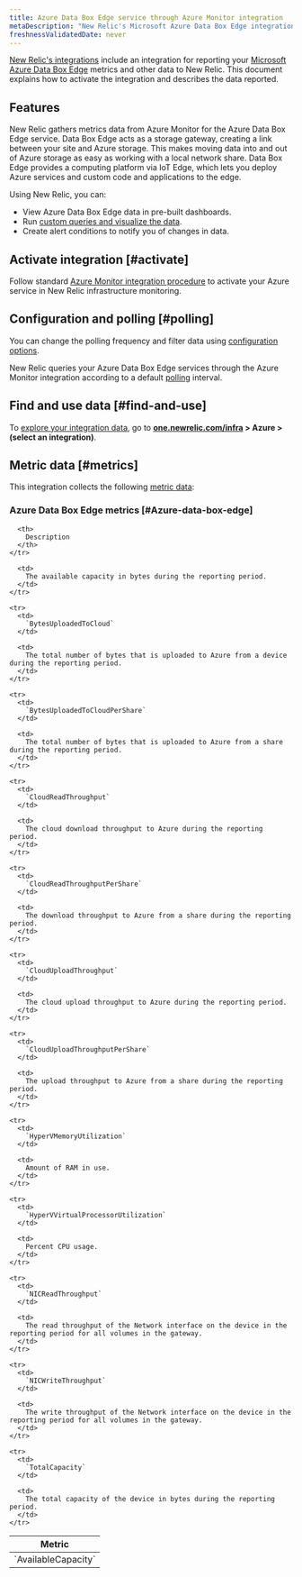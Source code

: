 ```yaml
---
title: Azure Data Box Edge service through Azure Monitor integration
metaDescription: "New Relic's Microsoft Azure Data Box Edge integration: what data it reports and how to enable it."
freshnessValidatedDate: never
---
```


[New Relic's integrations](/docs/infrastructure/integrations-getting-started/getting-started/introduction-infrastructure-integrations) include an integration for reporting your [Microsoft Azure Data Box Edge](https://azure.microsoft.com/en-us/updates/announcing-azure-data-box-edge/) metrics and other data to New Relic. This document explains how to activate the integration and describes the data reported.

## Features

New Relic gathers metrics data from Azure Monitor for the Azure Data Box Edge service. Data Box Edge acts as a storage gateway, creating a link between your site and Azure storage. This makes moving data into and out of Azure storage as easy as working with a local network share. Data Box Edge provides a computing platform via IoT Edge, which lets you deploy Azure services and custom code and applications to the edge.

Using New Relic, you can:

* View Azure Data Box Edge data in pre-built dashboards.
* Run [custom queries and visualize the data](/docs/infrastructure/integrations-getting-started/getting-started/use-integration-data-new-relic-insights).
* Create alert conditions to notify you of changes in data.

## Activate integration [#activate]

Follow standard [Azure Monitor integration procedure](/docs/infrastructure/microsoft-azure-integrations/azure-integrations-list/azure-monitor) to activate your Azure service in New Relic infrastructure monitoring.

## Configuration and polling [#polling]

You can change the polling frequency and filter data using [configuration options](/docs/infrastructure/microsoft-azure-integrations/azure-integrations-list/azure-monitor/#settings).

New Relic queries your Azure Data Box Edge services through the Azure Monitor integration according to a default [polling](/docs/infrastructure/microsoft-azure-integrations/azure-integrations-list/azure-monitor/#settings) interval.

## Find and use data [#find-and-use]

To [explore your integration data](/docs/infrastructure/integrations/find-use-infrastructure-integration-data), go to <DNT>**[one.newrelic.com/infra](https://one.newrelic.com/infra) > Azure > (select an integration)**</DNT>.

## Metric data [#metrics]

This integration collects the following [metric data](/docs/infrastructure/integrations-getting-started/getting-started/understand-integration-data-data-types#metric):

### Azure Data Box Edge metrics [#Azure-data-box-edge]

<table>
  <thead>
    <tr>
      <th style={{ width: "300px" }}>
        Metric
      </th>

      <th>
        Description
      </th>
    </tr>
  </thead>

  <tbody>
    <tr>
      <td>
        `AvailableCapacity`
      </td>

      <td>
        The available capacity in bytes during the reporting period.
      </td>
    </tr>

    <tr>
      <td>
        `BytesUploadedToCloud`
      </td>

      <td>
        The total number of bytes that is uploaded to Azure from a device during the reporting period.
      </td>
    </tr>

    <tr>
      <td>
        `BytesUploadedToCloudPerShare`
      </td>

      <td>
        The total number of bytes that is uploaded to Azure from a share during the reporting period.
      </td>
    </tr>

    <tr>
      <td>
        `CloudReadThroughput`
      </td>

      <td>
        The cloud download throughput to Azure during the reporting period.
      </td>
    </tr>

    <tr>
      <td>
        `CloudReadThroughputPerShare`
      </td>

      <td>
        The download throughput to Azure from a share during the reporting period.
      </td>
    </tr>

    <tr>
      <td>
        `CloudUploadThroughput`
      </td>

      <td>
        The cloud upload throughput to Azure during the reporting period.
      </td>
    </tr>

    <tr>
      <td>
        `CloudUploadThroughputPerShare`
      </td>

      <td>
        The upload throughput to Azure from a share during the reporting period.
      </td>
    </tr>

    <tr>
      <td>
        `HyperVMemoryUtilization`
      </td>

      <td>
        Amount of RAM in use.
      </td>
    </tr>

    <tr>
      <td>
        `HyperVVirtualProcessorUtilization`
      </td>

      <td>
        Percent CPU usage.
      </td>
    </tr>

    <tr>
      <td>
        `NICReadThroughput`
      </td>

      <td>
        The read throughput of the Network interface on the device in the reporting period for all volumes in the gateway.
      </td>
    </tr>

    <tr>
      <td>
        `NICWriteThroughput`
      </td>

      <td>
        The write throughput of the Network interface on the device in the reporting period for all volumes in the gateway.
      </td>
    </tr>

    <tr>
      <td>
        `TotalCapacity`
      </td>

      <td>
        The total capacity of the device in bytes during the reporting period.
      </td>
    </tr>
  </tbody>
</table>
